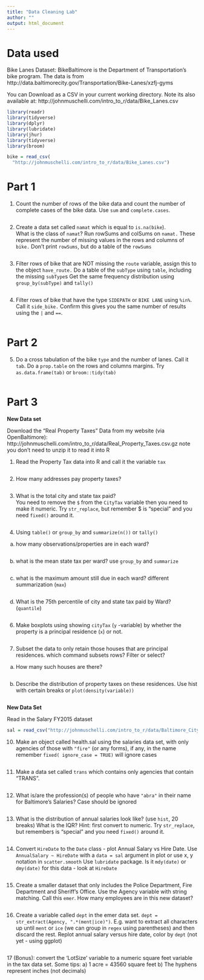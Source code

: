 ```yaml
---
title: "Data Cleaning Lab"
author: ""
output: html_document
---
```


# Data used

Bike Lanes Dataset: BikeBaltimore is the Department of Transportation's bike program. 
The data is from http://data.baltimorecity.gov/Transportation/Bike-Lanes/xzfj-gyms

You can Download as a CSV in your current working directory.  Note its also available at: 	http://johnmuschelli.com/intro_to_r/data/Bike_Lanes.csv 

```r
library(readr)
library(tidyverse)
library(dplyr)
library(lubridate)
library(jhur)
library(tidyverse)
library(broom)

bike = read_csv(
  "http://johnmuschelli.com/intro_to_r/data/Bike_Lanes.csv")
```

# Part 1

1.  Count the number of rows of the bike data and count the number of complete cases of the bike data.  Use `sum` and `complete.cases`.
```r

```

2.  Create a data set called `namat` which is equal to `is.na(bike`).  
What is the class of `namat`?  Run rowSums and colSums on `namat.`
These represent the number of missing values in the rows and columns of
`bike.`  Don't print `rowSums`, but do a table of the `rowSums`
```r

```

3.  Filter rows of bike that are NOT missing the `route` variable, assign
this to the object `have_route.`  Do a table of the `subType` using `table`, 
including the missing `subType`s  Get the same frequency distribution
using `group_by(subType)` and `tally()`
```r

```

4.  Filter rows of bike that have the type `SIDEPATH` or `BIKE LANE`
using `%in%`.  Call it `side_bike.`   Confirm this gives you the same number of results using the `|` and 
`==`.
```r

```

# Part 2

5.  Do a cross tabulation of the bike `type` and the number of lanes.
Call it `tab`.  Do a `prop.table` on the rows and columns margins. 
Try `as.data.frame(tab)` or `broom::tidy(tab)`
```r

```

# Part 3

**New Data set**

Download the "Real Property Taxes" Data from my website (via OpenBaltimore):
http://johnmuschelli.com/intro_to_r/data/Real_Property_Taxes.csv.gz
note you don't need to unzip it to read it into R



1. Read the Property Tax data into R and call it the variable `tax`
```r

```

2. How many addresses pay property taxes? 
```r

```

3. What is the total city and state tax paid?  
You need to remove the `$` from the `CityTax` variable
then you need to make it numeric.   Try `str_replace`, but remember
$ is "special" and you need `fixed()` around it.
```r

```

4. Using `table()` or `group_by` and `summarize(n())` or `tally()`

a. how many observations/properties are in each ward?
```r

```

b. what is the mean state tax per ward? use `group_by` and `summarize`
```r

```

c. what is the maximum amount still due in each ward?  different summarization (`max`)
```r

```

d. What is the 75th percentile of city and state tax paid by Ward? (`quantile`)
```r

```

6. Make boxplots using showing `cityTax` (`y` -variable) by whether the property	is a principal residence (`x`) or not.
```r

```

7. Subset the data to only retain those houses that are principal residences. 
which command subsets rows? Filter or select?

a) How many such houses are there?
```r

```

b) Describe the distribution of property taxes on these residences.  Use 
hist with certain breaks or `plot(density(variable))`
```r

```

**New Data Set**

Read in the Salary FY2015 dataset
```r

sal = read_csv("http://johnmuschelli.com/intro_to_r/data/Baltimore_City_Employee_Salaries_FY2015.csv")
```

10. Make an object called health.sal using the salaries data set, with only agencies of those with `"fire"` (or any forms), if any, in the name remember `fixed( ignore_case = TRUE)` will ignore cases
```r

```

11. Make a data set called `trans` which contains only agencies that contain "TRANS".
```r

```

12. What is/are the profession(s) of people who have `"abra"` in their name for Baltimore's Salaries?  Case should be ignored
```r

```

13. What is the distribution of annual salaries look like? (use `hist`, 20 breaks) What is the IQR?
Hint: first convert to numeric. Try `str_replace`, but remember`$` is "special" and you need `fixed()` around it.
```r

```

14. Convert `HireDate` to the `Date` class - plot Annual Salary vs Hire Date.
Use `AnnualSalary ~ HireDate` with a `data = sal` argument in plot or use 
x, y notation in `scatter.smooth`
Use `lubridate` package.  Is it `mdy(date)` or `dmy(date)` for this data - look at `HireDate`
```r

```

15. Create a smaller dataset that only includes the Police Department,  Fire Department and Sheriff's Office.  Use the Agency variable with string matching. Call this `emer`.  How many employees are in this new dataset?
```r

```

16. Create a variable called `dept` in the emer data set.
`dept = str_extract(Agency, ".*(ment|ice)")`.  E.g. want to extract all characters
up until `ment` or `ice` (we can group in `regex` using parentheses) and then discard
the rest. Replot annual salary versus hire date, color by `dept` (not yet - using ggplot)
```r

```



17 (Bonus): convert the 'LotSize' variable to a numeric square feet variable in the tax data set. Some tips: 
a) 1 acre = 43560 square feet
b) The hyphens represent inches (not decimals)

```r

```

